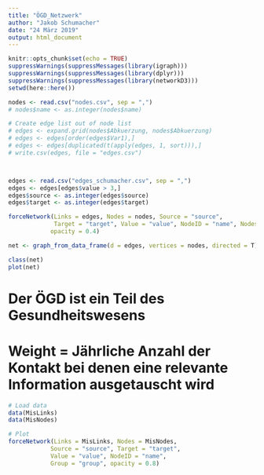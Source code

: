 ```yaml
---
title: "ÖGD_Netzwerk"
author: "Jakob Schumacher"
date: "24 März 2019"
output: html_document
---
```


```r
knitr::opts_chunk$set(echo = TRUE)
suppressWarnings(suppressMessages(library(igraph)))
suppressWarnings(suppressMessages(library(dplyr)))
suppressWarnings(suppressMessages(library(networkD3)))
setwd(here::here())
```


```r
nodes <- read.csv("nodes.csv", sep = ",")
# nodes$name <- as.integer(nodes$name)

# Create edge list out of node list
# edges <- expand.grid(nodes$Abkuerzung, nodes$Abkuerzung)  
# edges <- edges[order(edges$Var1),]
# edges <- edges[duplicated(t(apply(edges, 1, sort))),]
# write.csv(edges, file = "edges.csv")



edges <- read.csv("edges_schumacher.csv", sep = ",")
edges <- edges[edges$value > 3,]
edges$source <- as.integer(edges$source) 
edges$target <- as.integer(edges$target)

```


```r
forceNetwork(Links = edges, Nodes = nodes, Source = "source",
             Target = "target", Value = "value", NodeID = "name", Nodesize = "size",
            opacity = 0.4)
```



```r
net <- graph_from_data_frame(d = edges, vertices = nodes, directed = T) 

class(net)
plot(net)
```


# Der ÖGD ist ein Teil des Gesundheitswesens

# Weight = Jährliche Anzahl der Kontakt bei denen eine relevante Information ausgetauscht wird




```r
# Load data
data(MisLinks)
data(MisNodes)

# Plot
forceNetwork(Links = MisLinks, Nodes = MisNodes,
            Source = "source", Target = "target",
            Value = "value", NodeID = "name",
            Group = "group", opacity = 0.8)
```

